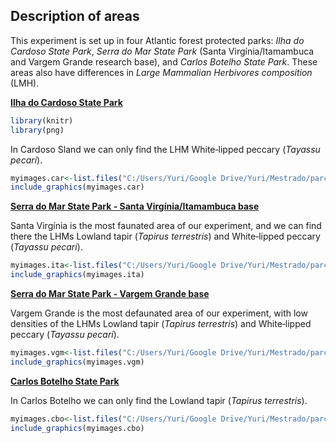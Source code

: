 

## **Description of areas**

This experiment is set up in four Atlantic forest protected parks: *Ilha do Cardoso State Park*, *Serra do Mar State Park* (Santa Virgínia/Itamambuca and Vargem Grande research base), and *Carlos Botelho State Park*. These areas also have differences in *Large Mammalian Herbivores composition* (LMH).

[**Ilha do Cardoso State Park**](https://www.saopaulo.sp.gov.br/conhecasp/parques-e-reservas-naturais/parque-estadual-ilha-do-cardoso/)

```r
library(knitr)
library(png)
```


In Cardoso Sland we can only find the LHM White‐lipped peccary (*Tayassu pecari*). 

```r

myimages.car<-list.files("C:/Users/Yuri/Google Drive/Yuri/Mestrado/parcelas_biota/projeto/PPG/tese/analises/00_script/contributions/biota_shiny_dashboard/figures/ilha_cardoso/", pattern = ".png", full.names = TRUE)
include_graphics(myimages.car)

```


[**Serra do Mar State Park - Santa Virgínia/Itamambuca base**](https://www.infraestruturameioambiente.sp.gov.br/pesm/nucleos/santa-virginia/)

Santa Virgínia is the most faunated area of our experiment, and we can find there the LHMs Lowland tapir (*Tapirus terrestris*) and White‐lipped peccary (*Tayassu pecari*). 

```r

myimages.ita<-list.files("C:/Users/Yuri/Google Drive/Yuri/Mestrado/parcelas_biota/projeto/PPG/tese/analises/00_script/contributions/biota_shiny_dashboard/figures/santa_virginia/", pattern = ".png", full.names = TRUE)
include_graphics(myimages.ita)

```



[**Serra do Mar State Park - Vargem Grande base**](http://arquivos.ambiente.sp.gov.br/fundacaoflorestal/2012/01/1-Anexos.pdf)

Vargem Grande is the most defaunated area of our experiment, with low densities of the LHMs Lowland tapir (*Tapirus terrestris*) and White‐lipped peccary (*Tayassu pecari*). 

```r

myimages.vgm<-list.files("C:/Users/Yuri/Google Drive/Yuri/Mestrado/parcelas_biota/projeto/PPG/tese/analises/00_script/contributions/biota_shiny_dashboard/figures/vargem_grande/", pattern = ".png", full.names = TRUE)
include_graphics(myimages.vgm)

```



[**Carlos Botelho State Park**](https://www.saopaulo.sp.gov.br/conhecasp/parques-e-reservas-naturais/parque-estadual-carlos-botelho/)


In Carlos Botelho we can only find the Lowland tapir (*Tapirus terrestris*).

```r

myimages.cbo<-list.files("C:/Users/Yuri/Google Drive/Yuri/Mestrado/parcelas_biota/projeto/PPG/tese/analises/00_script/contributions/biota_shiny_dashboard/figures/carlos_botelho/", pattern = ".png", full.names = TRUE)
include_graphics(myimages.cbo)

```

